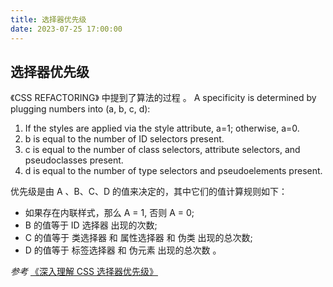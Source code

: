 ```yaml
---
title: 选择器优先级
date: 2023-07-25 17:00:00
---
```


## 选择器优先级

《CSS REFACTORING》 中提到了算法的过程 。
A specificity is determined by plugging numbers into (a, b, c, d):

1. If the styles are applied via the style attribute, a=1; otherwise, a=0.
2. b is equal to the number of ID selectors present.
3. c is equal to the number of class selectors, attribute selectors, and pseudoclasses present.
4. d is equal to the number of type selectors and pseudoelements present.

优先级是由 A 、B、C、D 的值来决定的，其中它们的值计算规则如下：

- 如果存在内联样式，那么 A = 1, 否则 A = 0;
- B 的值等于 ID 选择器 出现的次数;
- C 的值等于 类选择器 和 属性选择器 和 伪类 出现的总次数;
- D 的值等于 标签选择器 和 伪元素 出现的总次数 。

_参考_ [《深入理解 CSS 选择器优先级》](https://juejin.cn/post/6844903709772611592)
